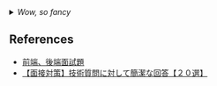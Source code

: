 <details>
  <summary>
    <i>Wow, so fancy</i>
  </summary>
  <b>WOW, SO BOLD</b>
</details>

## References

- [前端、後端面試題](https://www.explainthis.io/zh-hant/swe/interview)
- [【面接対策】技術質問に対して簡潔な回答【２０選】](https://qiita.com/gon0821/items/44856f384f321f96d877)
